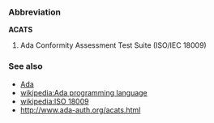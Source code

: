 === Abbreviation === <!-- sure this is not an acronym? --> <!-- Actualy: NO! I am german - I know both words but I don't realy know the difference! -->
'''ACATS'''

# Ada Conformity Assessment Test Suite (ISO/IEC 18009)

===See also===

* [[Ada]]
* [[wikipedia:Ada programming language]]
* [[wikipedia:ISO 18009]]
* http://www.ada-auth.org/acats.html